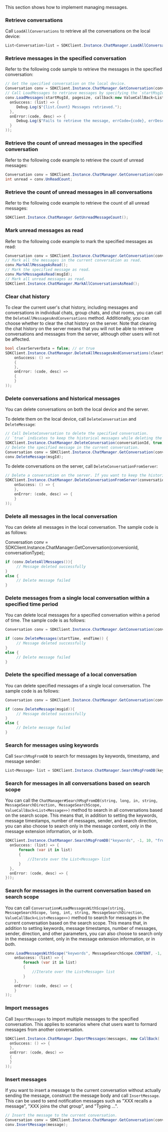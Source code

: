<PlatformWrapper platform="unity">

This section shows how to implement managing messages.

### Retrieve conversations

Call `LoadAllConversations` to retrieve all the conversations on the local device:

```csharp
List<Conversation>list = SDKClient.Instance.ChatManager.LoadAllConversations();
```

### Retrieve messages in the specified conversation

Refer to the following code sample to retrieve the messages in the specified conversation:

```csharp
// Get the specified conversation on the local device.
Conversation conv = SDKClient.Instance.ChatManager.GetConversation(conversationId, convType);
// Call LoadMessages to retrieve messages by specifying the `startMsgId` and `pageSize`.
conv.LoadMessages(startMsgId, pagesize, callback:new ValueCallBack<List<Message>>(
  onSuccess: (list) => {
     Debug.Log($"{list.Count} Messages retrieved.");
  },
  onError:(code, desc) => {
     Debug.Log($"Fails to retrieve the message, errCode={code}, errDesc={desc}");
  }
));
```

### Retrieve the count of unread messages in the specified conversation

Refer to the following code example to retrieve the count of unread messages:

```csharp
Conversation conv = SDKClient.Instance.ChatManager.GetConversation(conversationId, convType);
int unread = conv.UnReadCount;
```

### Retrieve the count of unread messages in all conversations

Refer to the following code example to retrieve the count of all unread messages:

```csharp
SDKClient.Instance.ChatManager.GetUnreadMessageCount();
```

### Mark unread messages as read

Refer to the following code example to mark the specified messages as read:

```csharp
Conversation conv = SDKClient.Instance.ChatManager.GetConversation(conversationId, convType);
// Mark all the messages in the current conversation as read.
conv.MarkAllMessageAsRead();
// Mark the specified message as read.
conv.MarkMessageAsRead(msgId);
// Mark all unread messages as read.
SDKClient.Instance.ChatManager.MarkAllConversationsAsRead();
```

### Clear chat history

To clear the current user's chat history, including messages and conversations in individual chats, group chats, and chat rooms, you can call the `DeleteAllMessagesAndConversations` method. Additionally, you can choose whether to clear the chat history on the server. Note that clearing the chat history on the server means that you will not be able to retrieve conversations and messages from the server, although other users will not be affected.

```csharp
bool clearServerData = false; // or true
SDKClient.Instance.ChatManager.DeleteAllMessagesAndConversations(clearServerData, new CallBack(
    onSuccess: () =>
    {
    },
    onError: (code, desc) =>
    {
    }
));
```

### Delete conversations and historical messages

You can delete conversations on both the local device and the server.

To delete them on the local device, call `DeleteConversation` and `DeleteMessage`:

```csharp
// Call DeleteConversation to delete the specified conversation. 
// `true` indicates to keep the historical messages while deleting the conversation. To remove the historical messages as well, set it as `false`.
SDKClient.Instance.ChatManager.DeleteConversation(conversationId, true);
// Delete the specified message in the current conversation.
Conversation conv = SDKClient.Instance.ChatManager.GetConversation(conversationId, convType);
conv.DeleteMessage(msgId);
```

To delete conversations on the server, call `DeleteConversationFromServer`:

```csharp
// Delete a conversation on the server. If you want to keep the historical messages, pass “false” to the third parameter.
SDKClient.Instance.ChatManager.DeleteConversationFromServer(conversationId, type, true, new CallBack(
    onSuccess: () => {
    },
    onError: (code, desc) => {
    }
));
```

### Delete all messages in the local conversation

You can delete all messages in the local conversation. The sample code is as follows:

Conversation conv = SDKClient.Instance.ChatManager.GetConversation(conversionId, conversationType);

```csharp
if (conv.DeleteAllMessages()){
     // Message deleted successfully
}
else {
     // Delete message failed
}
```

### Delete messages from a single local conversation within a specified time period

You can delete local messages for a specified conversation within a period of time. The sample code is as follows:

```csharp
Conversation conv = SDKClient.Instance.ChatManager.GetConversation(conversionId, conversationType);

if (conv.DeleteMessages(startTime, endTime)) {
     // Message deleted successfully
}
else {
     // Delete message failed
}
```

### Delete the specified message of a local conversation

You can delete specified messages of a single local conversation. The sample code is as follows:

```csharp
Conversation conv = SDKClient.Instance.ChatManager.GetConversation(conversionId, conversationType);

if (conv.DeleteMessage(msgid)){
     // Message deleted successfully
}
else {
     // Delete message failed
}
```

### Search for messages using keywords

Call `SearchMsgFromDB` to search for messages by keywords, timestamp, and message sender:

```csharp
List<Message> list = SDKClient.Instance.ChatManager.SearchMsgFromDB(keywords, timeStamp, maxCount, from, MessageSearchDirection.UP);
```

### Search for messages in all conversations based on search scope

You can call the `ChatManager#SearchMsgFromDB(string, long, in, string, MessageSearchDirection, MessageSearchScope, ValueCallBack<List<Message>>)` method to search in all conversations based on the search scope. This means that, in addition to setting the keywords, message timestamps, number of messages, sender, and search direction, you can also choose to search only in the message content, only in the message extension information, or in both.

```csharp
SDKClient.Instance.ChatManager.SearchMsgFromDB("keywords", -1, 10, "from", MessageSearchDirection.UP, MessageSearchScope.CONTENT, new ValueCallBack<List<Message>>(
  onSuccess: (list) => {
      foreach (var it in list)
      {
          //Iterate over the List<Message> list
      }
  },
  onError: (code, desc) => {
}));
```

### Search for messages in the current conversation based on search scope

You can call `Conversation#LoadMessagesWithScope(string, MessageSearchScope, long, int, string, MessageSearchDirection, ValueCallBack<List<Message>>)` method to search for messages in the current conversation based on the search scope. This means that, in addition to setting keywords, message timestamps, number of messages, sender, direction, and other parameters, you can also choose to search only in the message content, only in the message extension information, or in both.

```csharp
conv.LoadMessagesWithScope("keywords", MessageSearchScope.CONTENT, -1, 10, "from", MessageSearchDirection.UP, new ValueCallBack<List<Message>>(
    onSuccess: (list) => {
        foreach (var it in list)
        {
            //Iterate over the List<Message> list
        }
    },
    onError: (code, desc) => {
    }
));
```


### Import messages

Call `ImportMessages` to import multiple messages to the specified conversation. This applies to scenarios where chat users want to formard messages from another conversation.

```csharp
SDKClient.Instance.ChatManager.ImportMessages(messages, new CallBack(
  onSuccess: () => {
  },
  onError: (code, desc) =>
  {
  }
));
```

### Insert messages

If you want to insert a message to the current conversation without actually sending the message, construct the message body and call `InsertMessage`. This can be used to send notification messages such as "XXX recalls a message", "XXX joins the chat group", and "Typing ...".

```csharp
// Insert the message to the current conversation.
Conversation conv = SDKClient.Instance.ChatManager.GetConversation(conversationId, convType);
conv.InsertMessage(message);
```

</PlatformWrapper>